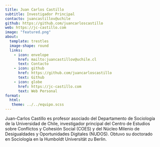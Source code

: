 ```yaml
---
title: Juan Carlos Castillo
subtitle: Investigador Principal
contacto: juancastillov@uchile
github: https://github.com/juancarloscastillo
web: https://jc-castillo.com
image: "featured.png"
about:
  template: trestles
  image-shape: round
  links:
    - icon: envelope
      href: mailto:juancastillov@uchile.cl
      text: Contacto
    - icon: github
      href: https://github.com/juancarloscastillo
      text: Github
    - icon: globe
      href: https://jc-castillo.com
      text: Web Personal
format: 
  html: 
   theme: ../../equipo.scss
---
```


Juan-Carlos Castillo es profesor asociado del Departamento de Sociología de la Universidad de Chile, investigador principal del Centro de Estudios sobre Conflictos y Cohesión Social (COES) y del Núcleo Milenio de Desigualdades y Oportunidades Digitales (NUDOS). Obtuvo su doctorado en Sociología en la Humboldt Universität zu Berlin.
